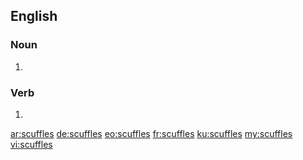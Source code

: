 ==English==

===Noun===
{{head|en|plural}}

# {{plural of|scuffle|lang=en}}

===Verb===
{{head|en}}

# {{en-third-person singular of|scuffle}}

[[ar:scuffles]]
[[de:scuffles]]
[[eo:scuffles]]
[[fr:scuffles]]
[[ku:scuffles]]
[[my:scuffles]]
[[vi:scuffles]]